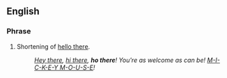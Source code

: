 ==English==

===Phrase===
{{head|en|phrase}}
# Shortening of [[hello there]].
#: ''[[hey there|Hey there]], [[hi there]], '''ho there'''! You're as welcome as can be! [[Mickey Mouse|M-I-C-K-E-Y M-O-U-S-E]]!''